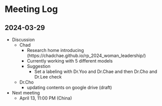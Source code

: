 # Meeting Log {.unnumbered}

## 2024-03-29
- Discussion
  - Chad
    - Research home introducing (https://chadchae.github.io/rp_2024_woman_leadership/)
    - Currently working with 5 different models
    - Suggestion
      - Set a labeling with Dr.Yoo and Dr.Chae and then Dr.Cho and Dr.Lee check
  - Dr.Cho
    - updating contents on google drive (draft)
- Next meeting
  - April 13, 11:00 PM (China)
  
